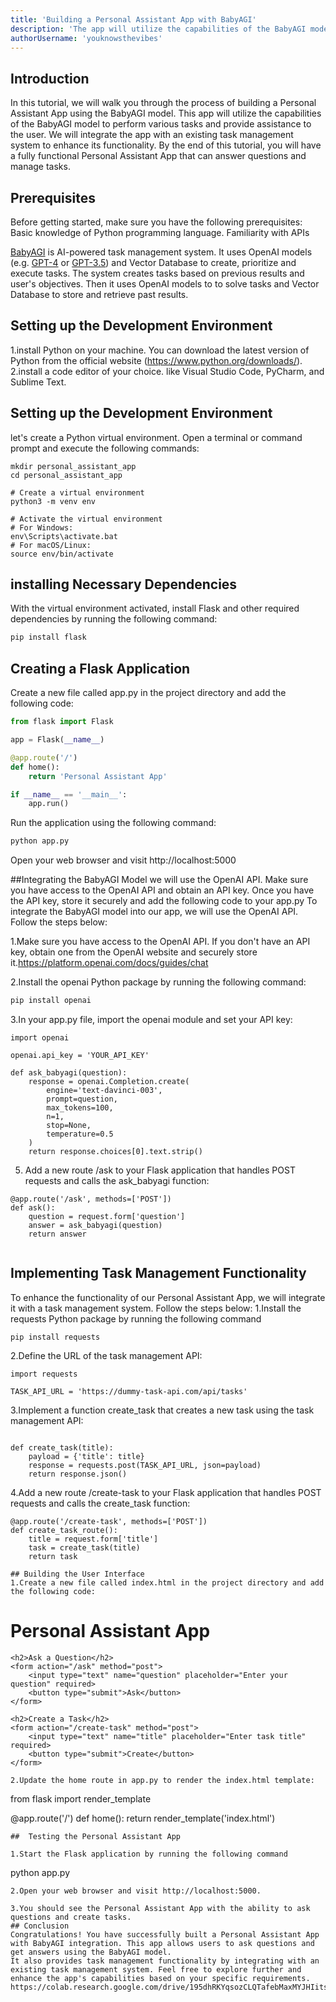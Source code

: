 ```yaml
---
title: 'Building a Personal Assistant App with BabyAGI'
description: 'The app will utilize the capabilities of the BabyAGI model to perform various tasks and provide assistance to the user. We will integrate the app with an existing task management system to enhance its functionality. Let's get started!'
authorUsername: 'youknowsthevibes'
---
```

## Introduction 
In this tutorial, we will walk you through the process of building a Personal Assistant App using the BabyAGI model. This app will utilize the capabilities of the BabyAGI model to perform various tasks and provide assistance to the user. 
We will integrate the app with an existing task management system to enhance its functionality. By the end of this tutorial, you will have a fully functional Personal Assistant App that can answer questions and manage tasks.
## Prerequisites
Before getting started, make sure you have the following prerequisites:
Basic knowledge of Python programming language.
Familiarity with APIs

[BabyAGI](https://github.com/yoheinakajima/babyagi) is AI-powered task management system. It uses OpenAI models (e.g. [GPT-4]() or [GPT-3.5]()) and Vector Database to create, prioritize and execute tasks. The system creates tasks based on previous results and user's objectives. Then it uses OpenAI models to to solve tasks and Vector Database to store and retrieve past results.

## Setting up the Development Environment

1.install Python on your machine. You can download the latest version of Python from the official website (https://www.python.org/downloads/).
2.install a code editor of your choice. like Visual Studio Code, PyCharm, and Sublime Text.

## Setting up the Development Environment
let's create a Python virtual environment. Open a terminal or command prompt and execute the following commands:
```# Create a new directory for your project. Open a terminal or command prompt and execute the following commands:
mkdir personal_assistant_app
cd personal_assistant_app

# Create a virtual environment
python3 -m venv env

# Activate the virtual environment
# For Windows:
env\Scripts\activate.bat
# For macOS/Linux:
source env/bin/activate

```

## installing Necessary Dependencies
With the virtual environment activated, install Flask and other required dependencies by running the following command:

```bash
pip install flask

```

##  Creating a Flask Application
Create a new file called app.py in the project directory and add the following code:
```python
from flask import Flask

app = Flask(__name__)

@app.route('/')
def home():
    return 'Personal Assistant App'

if __name__ == '__main__':
    app.run()

```

Run the application using the following command:
```bash
python app.py

```
Open your web browser and visit http://localhost:5000

##Integrating the BabyAGI Model
we will use the OpenAI API. Make sure you have access to the OpenAI API and obtain an API key. Once you have the API key, store it securely and add the following code to your app.py
To integrate the BabyAGI model into our app, we will use the OpenAI API. Follow the steps below:

1.Make sure you have access to the OpenAI API. If you don't have an API key, obtain one from the OpenAI website and securely store it.https://platform.openai.com/docs/guides/chat

2.Install the openai Python package by running the following command:
```bash
pip install openai

```
3.In your app.py file, import the openai module and set your API key:
```
import openai

openai.api_key = 'YOUR_API_KEY'

def ask_babyagi(question):
    response = openai.Completion.create(
        engine='text-davinci-003',
        prompt=question,
        max_tokens=100,
        n=1,
        stop=None,
        temperature=0.5
    )
    return response.choices[0].text.strip()
```
5. Add a new route /ask to your Flask application that handles POST requests and calls the ask_babyagi function:
```
@app.route('/ask', methods=['POST'])
def ask():
    question = request.form['question']
    answer = ask_babyagi(question)
    return answer


```
## Implementing Task Management Functionality
To enhance the functionality of our Personal Assistant App, we will integrate it with a task management system. Follow the steps below:
1.Install the requests Python package by running the following command
```
pip install requests

```
2.Define the URL of the task management API:
```
import requests

TASK_API_URL = 'https://dummy-task-api.com/api/tasks'
```
3.Implement a function create_task that creates a new task using the task management API:
```

def create_task(title):
    payload = {'title': title}
    response = requests.post(TASK_API_URL, json=payload)
    return response.json()
```

4.Add a new route /create-task to your Flask application that handles POST requests and calls the create_task function:
```
@app.route('/create-task', methods=['POST'])
def create_task_route():
    title = request.form['title']
    task = create_task(title)
    return task
```


```
## Building the User Interface
1.Create a new file called index.html in the project directory and add the following code:
```
<!DOCTYPE html>
<html>
<head>
    <title>Personal Assistant App</title>
</head>
<body>
    <h1>Personal Assistant App</h1>

    <h2>Ask a Question</h2>
    <form action="/ask" method="post">
        <input type="text" name="question" placeholder="Enter your question" required>
        <button type="submit">Ask</button>
    </form>

    <h2>Create a Task</h2>
    <form action="/create-task" method="post">
        <input type="text" name="title" placeholder="Enter task title" required>
        <button type="submit">Create</button>
    </form>
</body>
</html>


```
2.Update the home route in app.py to render the index.html template:
```
from flask import render_template

@app.route('/')
def home():
    return render_template('index.html')



```
##  Testing the Personal Assistant App

1.Start the Flask application by running the following command

```
python app.py

```
2.Open your web browser and visit http://localhost:5000.

3.You should see the Personal Assistant App with the ability to ask questions and create tasks.
## Conclusion 
Congratulations! You have successfully built a Personal Assistant App with BabyAGI integration. This app allows users to ask questions and get answers using the BabyAGI model.
It also provides task management functionality by integrating with an existing task management system. Feel free to explore further and enhance the app's capabilities based on your specific requirements.
https://colab.research.google.com/drive/195dhRKYqsozCLQTafebMaxMYJHIits6x#scrollTo=JJ0KIBXsv_CU
